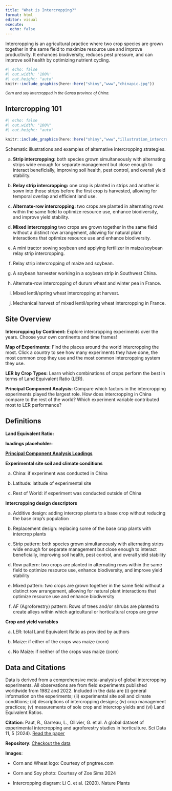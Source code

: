 ```yaml
---
title: "What is Intercropping?"
format: html
editor: visual
execute:
  echo: false
---
```


Intercropping is an agricultural practice where two crop species are grown together in the same field to maximize resource use and improve productivity. It enhances biodiversity, reduces pest pressure, and can improve soil health by optimizing nutrient cycling.

```r
#| echo: false
#| out.width: '100%'
#| out.height: "auto"
knitr::include_graphics(here::here("shiny","www","chinapic.jpg"))
```

<small>*Corn and soy intercropped in the Gansu province of China.*</small>

## Intercropping 101

```r
#| echo: false
#| out.width: "100%"
#| out.height: "auto"

knitr::include_graphics(here::here("shiny","www","illustration_intercropping.png"))
```

Schematic illustrations and examples of alternative intercropping strategies.

a.  **Strip intercropping:** both species grown simultaneously with alternating strips wide enough for separate management but close enough to interact beneficially, improving soil health, pest control, and overall yield stability.

b.  **Relay strip intercropping:** one crop is planted in strips and another is sown into those strips before the first crop is harvested, allowing for temporal overlap and efficient land use.

c.  **Alternate-row intercropping:** two crops are planted in alternating rows within the same field to optimize resource use, enhance biodiversity, and improve yield stability.

d.  **Mixed intercropping** two crops are grown together in the same field without a distinct row arrangement, allowing for natural plant interactions that optimize resource use and enhance biodiversity.

e.  A mini tractor sowing soybean and applying fertilizer in maize/soybean relay strip intercropping.

f.  Relay strip intercropping of maize and soybean.

g.  A soybean harvester working in a soybean strip in Southwest China.

h.  Alternate-row intercropping of durum wheat and winter pea in France.

i.  Mixed lentil/spring wheat intercropping at harvest.

j.  Mechanical harvest of mixed lentil/spring wheat intercropping in France.

## Site Overview

**Intercropping by Continent:** Explore intercropping experiments over the years. Choose your own continents and time frames!

**Map of Experiments:** Find the places around the world intercropping the most. Click a country to see how many experiments they have done, the most common crop they use and the most common intercropping system they use.

**LER by Crop Types:** Learn which combinations of crops perform the best in terms of Land Equivalent Ratio (LER).

**Principal Component Analysis:** Compare which factors in the intercropping experiments played the largest role. How does intercropping in China compare to the rest of the world? Which experiment variable contributed most to LER performance?

## Definitions

**Land Equivalent Ratio:**

**loadings placeholder:**

[**Principal Component Analysis Loadings**]{.underline}

**Experimental site soil and climate conditions**

a.  China: if experiment was conducted in China

b.  Latitude: latitude of experimental site

c.  Rest of World: if experiment was conducted outside of China

**Intercropping design descriptors**

a.  Additive design: adding intercrop plants to a base crop without reducing the base crop's population

b.  Replacement design: replacing some of the base crop plants with intercrop plants

c.  Strip pattern: both species grown simultaneously with alternating strips wide enough for separate management but close enough to interact beneficially, improving soil health, pest control, and overall yield stability

d.  Row pattern: two crops are planted in alternating rows within the same field to optimize resource use, enhance biodiversity, and improve yield stability

e.  Mixed pattern: two crops are grown together in the same field without a distinct row arrangement, allowing for natural plant interactions that optimize resource use and enhance biodiversity

f.  AF (Agroforestry) pattern: Rows of trees and/or shrubs are planted to create alleys within which agricultural or horticultural crops are grow

**Crop and yield variables**

a.  LER: total Land Equivalent Ratio as provided by authors

b.  Maize: if either of the crops was maize (corn)

c.  No Maize: if neither of the crops was maize (corn)

## Data and Citations

Data is derived from a comprehensive meta-analysis of global intercropping experiments. All observations are from field experiments published worldwide from 1982 and 2022. Included in the data are (i) general information on the experiments; (ii) experimental site soil and climate conditions; (iii) descriptions of intercropping designs; (iv) crop management practices; (v) measurements of sole crop and intercrop yields and (vi) Land Equivalent Ratios.

**Citation**: Paut, R., Garreau, L., Ollivier, G. et al. A global dataset of experimental intercropping and agroforestry studies in horticulture. Sci Data 11, 5 (2024). <a href="https://www.nature.com/articles/s41597-023-02831-7" target="_blank">Read the paper</a>

**Repository**: <a href="https://entrepot.recherche.data.gouv.fr/dataset.xhtml?persistentId=doi:10.57745/HV33V1" target="_blank">Checkout the data</a>

**Images**:

-   Corn and Wheat logo: Courtesy of pngtree.com

-   Corn and Soy photo: Courtesy of Zoe Sims 2024

-   Intercropping diagram: Li C. et al. (2020). Nature Plants
